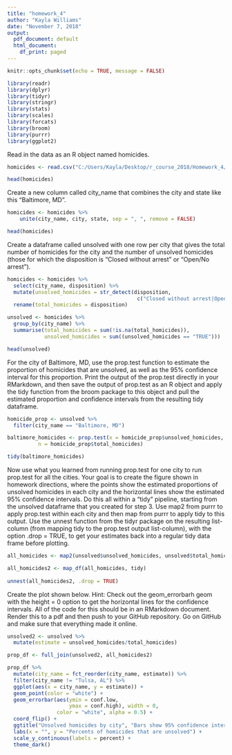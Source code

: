 ```yaml
---
title: "homework_4"
author: "Kayla Williams"
date: "November 7, 2018"
output:
  pdf_document: default
  html_document:
    df_print: paged
---
```


```r
knitr::opts_chunk$set(echo = TRUE, message = FALSE)
```

```r
library(readr)
library(dplyr)
library(tidyr)
library(stringr)
library(stats)
library(scales)
library(forcats)
library(broom)
library(purrr)
library(ggplot2)
```

Read in the data as an R object named homicides.
```r
homicides <- read.csv("C:/Users/Kayla/Desktop/r_course_2018/Homework_4/data/homicide-data.csv")

head(homicides)
```


Create a new column called city_name that combines the city and state like this “Baltimore, MD”.

```r
homicides <- homicides %>%
    unite(city_name, city, state, sep = ", ", remove = FALSE)

head(homicides)
```


Create a dataframe called unsolved with one row per city that gives the total number of homicides for the city and the number of unsolved homicides (those for which the disposition is “Closed without arrest” or “Open/No arrest”).

```r
homicides <- homicides %>% 
  select(city_name, disposition) %>% 
  mutate(unsolved_homicides = str_detect(disposition, 
                                          c("Closed without arrest|Open/No arrest"))) %>%
  rename(total_homicides = disposition)

unsolved <- homicides %>%  
  group_by(city_name) %>% 
  summarise(total_homicides = sum(!is.na(total_homicides)),
            unsolved_homicides = sum((unsolved_homicides == "TRUE")))

head(unsolved)
```


For the city of Baltimore, MD, use the prop.test function to estimate the proportion of homicides that are unsolved, as well as the 95% confidence interval for this proportion. Print the output of the prop.test directly in your RMarkdown, and then save the output of prop.test as an R object and apply the tidy function from the broom package to this object and pull the estimated proportion and confidence intervals from the resulting tidy dataframe.

```r
homicide_prop <- unsolved %>% 
  filter(city_name == "Baltimore, MD")

baltimore_homicides <- prop.test(x = homicide_prop$unsolved_homicides, 
          n = homicide_prop$total_homicides)

tidy(baltimore_homicides)
```


Now use what you learned from running prop.test for one city to run prop.test for all the cities. Your goal is to create the figure shown in homework directions, where the points show the estimated proportions of unsolved homicides in each city and the horizontal lines show the estimated 95% confidence intervals. Do this all within a “tidy” pipeline, starting from the unsolved dataframe that you created for step 3. Use map2 from purrr to apply prop.test within each city and then map from purrr to apply tidy to this output. Use the unnest function from the tidyr package on the resulting list-column (from mapping tidy to the prop.test output list-column), with the option .drop = TRUE, to get your estimates back into a regular tidy data frame before plotting.

```r
all_homicides <- map2(unsolved$unsolved_homicides, unsolved$total_homicides, .f = prop.test)

all_homicides2 <- map_df(all_homicides, tidy)  
  
unnest(all_homicides2, .drop = TRUE)
```


Create the plot shown below. Hint: Check out the geom_errorbarh geom with the height = 0 option to get the horizontal lines for the confidence intervals.
All of the code for this should be in an RMarkdown document. Render this to a pdf and then push to your GitHub repository. Go on GitHub and make sure that everything made it online.

```r
unsolved2 <- unsolved %>% 
  mutate(estimate = unsolved_homicides/total_homicides)

prop_df <- full_join(unsolved2, all_homicides2)
```


```r
prop_df %>% 
  mutate(city_name = fct_reorder(city_name, estimate)) %>%
  filter(city_name != "Tulsa, AL") %>% 
  ggplot(aes(x = city_name, y = estimate)) + 
  geom_point(color = "white") +
  geom_errorbar(aes(ymin = conf.low, 
                    ymax = conf.high), width = 0, 
                color = "white", alpha = 0.5) + 
  coord_flip() + 
  ggtitle("Unsolved homicides by city", "Bars show 95% confidence interval") +
  labs(x = "", y = "Percents of homicides that are unsolved") + 
  scale_y_continuous(labels = percent) + 
  theme_dark()
```

